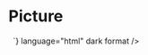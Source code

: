 
<Meta title="Atoms/Multimedia/Picture" />

# Picture

<Unstyled>
  <picture>
    <source 
      srcSet="https://interactive-examples.mdn.mozilla.net/media/cc0-images/surfer-240-200.jpg"
      media="(orientation: portrait)" 
    />
    <img 
      src="https://interactive-examples.mdn.mozilla.net/media/cc0-images/painted-hand-298-332.jpg" 
      alt="" 
    />
  </picture>
  <Source
    code={`
      <picture>
        <source 
          srcSet="https://interactive-examples.mdn.mozilla.net/media/cc0-images/surfer-240-200.jpg"
          media="(orientation: portrait)" 
        />
        <img 
          src="https://interactive-examples.mdn.mozilla.net/media/cc0-images/painted-hand-298-332.jpg" 
          alt="" 
        />
      </picture>
    `}
    language="html"
    dark
    format
  />
</Unstyled>